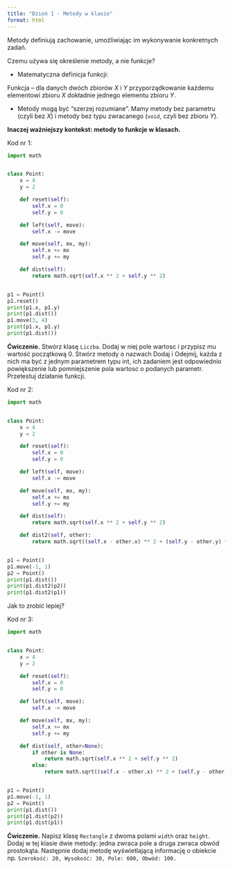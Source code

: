 ```yaml
---
title: "Dzień 1 - Metody w klasie"
format: html
---
```



Metody definiują zachowanie, umożliwiając im wykonywanie konkretnych zadań.

Czemu używa się określenie metody, a nie funkcje?

* Matematyczna definicja funkcji:

Funkcja – dla danych dwóch zbiorów $X$ i $Y$ przyporządkowanie każdemu elementowi zbioru $X$ dokładnie jednego elementu zbioru $Y$.

* Metody mogą być "szerzej rozumiane". Mamy metody bez parametru
(czyli bez $X$) i metody bez typu zwracanego (`void`, czyli bez zbioru $Y$).

**Inaczej ważniejszy kontekst: metody to funkcje w klasach.**

Kod nr 1:
```python
import math


class Point:
    x = 4
    y = 2

    def reset(self):
        self.x = 0
        self.y = 0

    def left(self, move):
        self.x -= move

    def move(self, mx, my):
        self.x += mx
        self.y += my

    def dist(self):
        return math.sqrt(self.x ** 2 + self.y ** 2)


p1 = Point()
p1.reset()
print(p1.x, p1.y)
print(p1.dist())
p1.move(3, 4)
print(p1.x, p1.y)
print(p1.dist())

```

**Ćwiczenie.** Stwórz klasę `Liczba`. Dodaj w niej pole wartosc i przypisz mu wartość początkową 0. Stwórz metody o nazwach Dodaj i Odejmij, każda z nich ma być z jednym parametrem typu int, ich zadaniem jest odpowiednio powiększenie lub pomniejszenie pola wartosc o podanych parametr. Przetestuj działanie funkcji.


Kod nr 2:
```python
import math


class Point:
    x = 4
    y = 2

    def reset(self):
        self.x = 0
        self.y = 0

    def left(self, move):
        self.x -= move

    def move(self, mx, my):
        self.x += mx
        self.y += my

    def dist(self):
        return math.sqrt(self.x ** 2 + self.y ** 2)

    def dist2(self, other):
        return math.sqrt((self.x - other.x) ** 2 + (self.y - other.y) ** 2)


p1 = Point()
p1.move(-1, 1)
p2 = Point()
print(p1.dist())
print(p1.dist2(p2))
print(p1.dist2(p1))

```

Jak to zrobić lepiej?

Kod nr 3:
```python
import math


class Point:
    x = 4
    y = 2

    def reset(self):
        self.x = 0
        self.y = 0

    def left(self, move):
        self.x -= move

    def move(self, mx, my):
        self.x += mx
        self.y += my

    def dist(self, other=None):
        if other is None:
            return math.sqrt(self.x ** 2 + self.y ** 2)
        else:
            return math.sqrt((self.x - other.x) ** 2 + (self.y - other.y) ** 2)


p1 = Point()
p1.move(-1, 1)
p2 = Point()
print(p1.dist())
print(p1.dist(p2))
print(p1.dist(p1))

```

**Ćwiczenie.** Napisz klasę `Rectangle` z dwoma polami `width` oraz `height`. Dodaj w tej klasie dwie metody: jedna zwraca pole a druga zwraca obwód prostokąta. Następnie dodaj metodę wyświetlającą informację o obiekcie np. `Szerokość: 20, Wysokość: 30, Pole: 600, Obwód: 100.`

